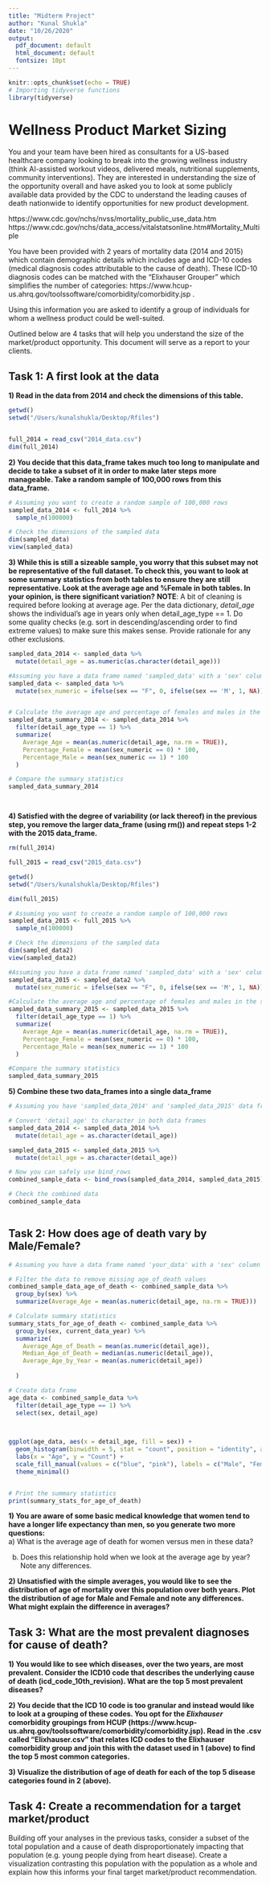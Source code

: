 ```yaml
---
title: "Midterm Project"
author: "Kunal Shukla"
date: "10/26/2020"
output:
  pdf_document: default
  html_document: default
  fontsize: 10pt
---
```


```r
knitr::opts_chunk$set(echo = TRUE)
# Importing tidyverse functions
library(tidyverse)
```

# Wellness Product Market Sizing
You and your team have been hired as consultants for a US-based healthcare company looking to break into the growing wellness industry (think AI-assisted workout videos, delivered meals, nutritional supplements, community interventions). They are interested in understanding the size of the opportunity overall and have asked you to look at some publicly available data provided by the CDC to understand the leading causes of death nationwide to identify opportunities for new product development.

https://www.cdc.gov/nchs/nvss/mortality_public_use_data.htm 
https://www.cdc.gov/nchs/data_access/vitalstatsonline.htm#Mortality_Multiple 

You have been provided with 2 years of mortality data (2014 and 2015) which contain demographic details which includes age and ICD-10 codes (medical diagnosis codes attributable to the cause of death). These ICD-10 diagnosis codes can be matched with the "Elixhauser Grouper" which simplifies the number of categories: https://www.hcup-us.ahrq.gov/toolssoftware/comorbidity/comorbidity.jsp .

Using this information you are asked to identify a group of individuals for whom a wellness product could be well-suited.

Outlined below are 4 tasks that will help you understand the size of the market/product opportunity. This document will serve as a report to your clients.

## Task 1: A first look at the data
**1) Read in the data from 2014 and check the dimensions of this table.**
```r
getwd()
setwd("/Users/kunalshukla/Desktop/Rfiles")


full_2014 = read_csv("2014_data.csv")
dim(full_2014)
```

**2) You decide that this data_frame takes much too long to manipulate and decide to take a subset of it in order to make later steps more manageable. Take a random sample of 100,000 rows from this data_frame.**
```r

# Assuming you want to create a random sample of 100,000 rows
sampled_data_2014 <- full_2014 %>%
  sample_n(100000)

# Check the dimensions of the sampled data
dim(sampled_data)
view(sampled_data)
```


**3) While this is still a sizeable sample, you worry that this subset may not be representative of the full dataset. To check this, you want to look at some summary statistics from both tables to ensure they are still representative. Look at the average age and %Female in both tables. In your opinion, is there significant variation?** **NOTE**: A bit of cleaning is required before looking at average age. Per the data dictionary, *detail_age* shows the individual's age in years only when detail_age_type == 1. Do some quality checks (e.g. sort in descending/ascending order to find extreme values) to make sure this makes sense. Provide rationale for any other exclusions.

```r

sampled_data_2014 <- sampled_data %>%
  mutate(detail_age = as.numeric(as.character(detail_age)))

#Assuming you have a data frame named 'sampled_data' with a 'sex' column
sampled_data <- sampled_data %>%
  mutate(sex_numeric = ifelse(sex == "F", 0, ifelse(sex == 'M', 1, NA)))


# Calculate the average age and percentage of females and males in the sampled dataset
sampled_data_summary_2014 <- sampled_data_2014 %>%
  filter(detail_age_type == 1) %>%
  summarize(
    Average_Age = mean(as.numeric(detail_age, na.rm = TRUE)),
    Percentage_Female = mean(sex_numeric == 0) * 100,
    Percentage_Male = mean(sex_numeric == 1) * 100
  )

# Compare the summary statistics
sampled_data_summary_2014




```


**4) Satisfied with the degree of variability (or lack thereof) in the previous step, you remove the larger data_frame (using rm()) and repeat steps 1-2 with the 2015 data_frame.**
```r
rm(full_2014)

full_2015 = read_csv("2015_data.csv")

getwd()
setwd("/Users/kunalshukla/Desktop/Rfiles")

dim(full_2015)

```



```r
# Assuming you want to create a random sample of 100,000 rows
sampled_data_2015 <- full_2015 %>%
  sample_n(100000)

# Check the dimensions of the sampled data
dim(sampled_data2)
view(sampled_data2)
```


```r



#Assuming you have a data frame named 'sampled_data' with a 'sex' column
sampled_data_2015 <- sampled_data2 %>%
  mutate(sex_numeric = ifelse(sex == "F", 0, ifelse(sex == 'M', 1, NA)))

#Calculate the average age and percentage of females and males in the sampled dataset
sampled_data_summary_2015 <- sampled_data_2015 %>%
  filter(detail_age_type == 1) %>%
  summarize(
    Average_Age = mean(as.numeric(detail_age, na.rm = TRUE)),
    Percentage_Female = mean(sex_numeric == 0) * 100,
    Percentage_Male = mean(sex_numeric == 1) * 100
  )

#Compare the summary statistics
sampled_data_summary_2015
```



**5) Combine these two data_frames into a single data_frame**
```r

# Assuming you have 'sampled_data_2014' and 'sampled_data_2015' data frames

# Convert 'detail_age' to character in both data frames
sampled_data_2014 <- sampled_data_2014 %>%
  mutate(detail_age = as.character(detail_age))

sampled_data_2015 <- sampled_data_2015 %>%
  mutate(detail_age = as.character(detail_age))

# Now you can safely use bind_rows
combined_sample_data <- bind_rows(sampled_data_2014, sampled_data_2015)

# Check the combined data
combined_sample_data



```


## Task 2: How does age of death vary by Male/Female?
```r
# Assuming you have a data frame named 'your_data' with a 'sex' column and 'age_of_death' column

# Filter the data to remove missing age_of_death values
combined_sample_data_age_of_death <- combined_sample_data %>%
  group_by(sex) %>% 
  summarize(Average_Age = mean(as.numeric(detail_age, na.rm = TRUE)))

# Calculate summary statistics
summary_stats_for_age_of_death <- combined_sample_data %>%
  group_by(sex, current_data_year) %>%
  summarize(
    Average_Age_of_Death = mean(as.numeric(detail_age)),
    Median_Age_of_Death = median(as.numeric(detail_age)),
    Average_Age_by_Year = mean(as.numeric(detail_age))
   
  )

# Create data frame
age_data <- combined_sample_data %>%
  filter(detail_age_type == 1) %>%
  select(sex, detail_age)

 

ggplot(age_data, aes(x = detail_age, fill = sex)) +
  geom_histogram(binwidth = 5, stat = "count", position = "identity", alpha = 0.7) +
  labs(x = "Age", y = "Count") +
  scale_fill_manual(values = c("blue", "pink"), labels = c("Male", "Female")) +
  theme_minimal() 


# Print the summary statistics
print(summary_stats_for_age_of_death)


```

**1) You are aware of some basic medical knowledge that women tend to have a longer life expectancy than men, so you generate two more questions:**  
a) What is the average age of death for women versus men in these data?   

b) Does this relationship hold when we look at the average age by year? Note any differences.

**2) Unsatisfied with the simple averages, you would like to see the distribution of age of mortality over this population over both years. Plot the distribution of age for Male and Female and note any differences. What might explain the difference in averages?**

## Task 3: What are the most prevalent diagnoses for cause of death?
**1) You would like to see which diseases, over the two years, are most prevalent. Consider the ICD10 code that describes the underlying cause of death (icd_code_10th_revision). What are the top 5 most prevalent diseases?**

**2) You decide that the ICD 10 code is too granular and instead would like to look at a grouping of these codes. You opt for the *Elixhauser* comorbidity groupings from HCUP (https://www.hcup-us.ahrq.gov/toolssoftware/comorbidity/comorbidity.jsp). Read in the .csv called "Elixhauser.csv" that relates ICD codes to the Elixhauser comorbidity group and join this with the dataset used in 1 (above) to find the top 5 most common categories.**

**3) Visualize the distribution of age of death for each of the top 5 disease categories found in 2 (above).**

## Task 4: Create a recommendation for a target market/product
Building off your analyses in the previous tasks, consider a subset of the total population and a cause of death disproportionately impacting that population (e.g. young people dying from heart disease). Create a visualization contrasting this population with the population as a whole and explain how this informs your final target market/product recommendation.
